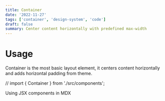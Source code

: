 ```yaml
---
title: Container
date: '2022-11-27'
tags: ['container', 'design-system', 'code']
draft: false
summary: Center content horizontally with predefined max-width
---
```


# Usage

Container is the most basic layout element, it centers content horizontally and adds horizontal padding from theme.

// import { Container } from './src/components';

<Container className="bg-base-100"> Using JSX components in MDX </Container>
